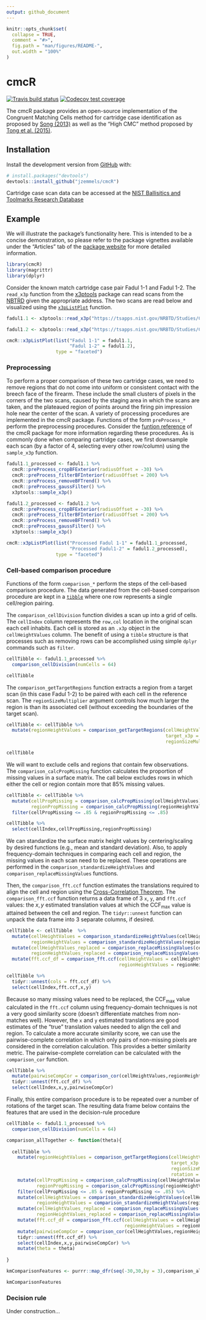 ```yaml
---
output: github_document
---
```


<!-- README.md is generated from README.Rmd. Please edit that file -->

```r
knitr::opts_chunk$set(
  collapse = TRUE,
  comment = "#>",
  fig.path = "man/figures/README-",
  out.width = "100%"
)
```

# cmcR

<!-- badges: start -->
[![Travis build status](https://travis-ci.com/jzemmels/cmcR.svg?branch=master)](https://travis-ci.com/jzemmels/cmcR)
[![Codecov test coverage](https://codecov.io/gh/jzemmels/cmcR/branch/master/graph/badge.svg)](https://codecov.io/gh/jzemmels/cmcR?branch=master)
<!-- badges: end -->

The cmcR package provides an open-source implementation of the Congruent Matching Cells method for cartridge case identification as proposed by [Song (2013)](https://tsapps.nist.gov/publication/get_pdf.cfm?pub_id=911193) as well as the "High CMC" method proposed by [Tong et al. (2015)](https://www.ncbi.nlm.nih.gov/pmc/articles/PMC4730689/pdf/jres.120.008.pdf).

## Installation

<!-- You can install the released version of cmcR from [CRAN](https://CRAN.R-project.org) with: -->

<!-- ``` r -->
<!-- install.packages("cmcR") -->
<!-- ``` -->

Install the development version from [GitHub](https://github.com/jzemmels/cmcR) with:

``` r
# install.packages("devtools")
devtools::install_github("jzemmels/cmcR")
```
Cartridge case scan data can be accessed at the [NIST Ballisitics and Toolmarks Research Database](https://tsapps.nist.gov/NRBTD/Studies/Search)

## Example

We will illustrate the package's functionality here. This is intended to be a concise demonstration, so please refer to the package vignettes available under the "Articles" tab of the [package website](https://csafe-isu.github.io/cmcR/index.html) for more detailed information.

```r
library(cmcR)
library(magrittr)
library(dplyr)
```

Consider the known match cartridge case pair Fadul 1-1 and Fadul 1-2. The `read_x3p` function from the [x3ptools](https://github.com/heike/x3ptools) package can read scans from the [NBTRD](https://tsapps.nist.gov/NRBTD/Studies/Search) given the appropriate address. The two scans are read below and visualized using the [`x3pListPlot`](https://csafe-isu.github.io/cmcR/reference/x3pListPlot.html) function.

```r
fadul1.1 <- x3ptools::read_x3p("https://tsapps.nist.gov/NRBTD/Studies/CartridgeMeasurement/DownloadMeasurement/2d9cc51f-6f66-40a0-973a-a9292dbee36d")

fadul1.2 <- x3ptools::read_x3p("https://tsapps.nist.gov/NRBTD/Studies/CartridgeMeasurement/DownloadMeasurement/cb296c98-39f5-46eb-abff-320a2f5568e8")

cmcR::x3pListPlot(list("Fadul 1-1" = fadul1.1,
                       "Fadul 1-2" = fadul1.2),
                  type = "faceted")
```

### Preprocessing

To perform a proper comparison of these two cartridge cases, we need to remove regions that do not come into uniform or consistent contact with the breech face of the firearm. These include the small clusters of pixels in the corners of the two scans, caused by the staging area in which the scans are taken, and the plateaued region of points around the firing pin impression hole near the center of the scan. A variety of processing procedures are implemented in the cmcR package. Functions of the form `preProcess_*` perform the preprocessing procedures. Consider the [funtion reference](https://csafe-isu.github.io/cmcR/reference/index.html) of the cmcR package for more information regarding these procedures. As is commonly done when comparing cartridge cases, we first downsample each scan (by a factor of 4, selecting every other row/column) using the `sample_x3p` function.

```r
fadul1.1_processed <- fadul1.1 %>%
  cmcR::preProcess_cropBFExterior(radiusOffset = -30) %>%
  cmcR::preProcess_filterBFInterior(radiusOffset = 200) %>%
  cmcR::preProcess_removeBFTrend() %>%
  cmcR::preProcess_gaussFilter() %>%
  x3ptools::sample_x3p()

fadul1.2_processed <- fadul1.2 %>%
  cmcR::preProcess_cropBFExterior(radiusOffset = -30) %>%
  cmcR::preProcess_filterBFInterior(radiusOffset = 200) %>%
  cmcR::preProcess_removeBFTrend() %>%
  cmcR::preProcess_gaussFilter() %>%
  x3ptools::sample_x3p()

cmcR::x3pListPlot(list("Processed Fadul 1-1" = fadul1.1_processed,
                       "Processed Fadul1-2" = fadul1.2_processed),
                  type = "faceted")
```

### Cell-based comparison procedure

Functions of the form `comparison_*` perform the steps of the cell-based comparison procedure. The data generated from the cell-based comparison procedure are kept in a [`tibble`](https://tibble.tidyverse.org/) where one row represents a single cell/region pairing.

The `comparison_cellDivision` function divides a scan up into a grid of cells. The `cellIndex` column represents the `row,col` location in the original scan each cell inhabits. Each cell is stored as an `.x3p` object in the `cellHeightValues` column. The benefit of using a `tibble` structure is that processes such as removing rows can be accomplished using simple `dplyr` commands such as `filter`.

```r
cellTibble <- fadul1.1_processed %>%
  comparison_cellDivision(numCells = 64)

cellTibble
```

The `comparison_getTargetRegions` function extracts a region from a target scan (in this case Fadul 1-2) to be paired with each cell in the reference scan. The `regionSizeMultiplier` argument controls how much larger the region is than its associated cell (without exceeding the boundaries of the target scan).

```r
cellTibble <- cellTibble %>%
  mutate(regionHeightValues = comparison_getTargetRegions(cellHeightValues = cellHeightValues,
                                                          target_x3p = fadul1.2_processed,
                                                          regionSizeMultiplier = 9))

cellTibble
```

We will want to exclude cells and regions that contain few observations. The `comparison_calcPropMissing` function calculates the proportion of missing values in a surface matrix. The call below excludes rows in which either the cell or region contain more that 85% missing values.

```r
cellTibble <- cellTibble %>%
  mutate(cellPropMissing = comparison_calcPropMissing(cellHeightValues),
         regionPropMissing = comparison_calcPropMissing(regionHeightValues)) %>%
  filter(cellPropMissing <= .85 & regionPropMissing <= .85)

cellTibble %>%
  select(cellIndex,cellPropMissing,regionPropMissing)
```


We can standardize the surface matrix height values by centering/scaling by desired functions (e.g., mean and standard deviation). Also, to apply frequency-domain techniques in comparing each cell and region, the missing values in each scan need to be replaced. These operations are performed in the `comparison_standardizeHeightValues` and `comparison_replaceMissingValues` functions.

Then, the `comparison_fft.ccf` function estimates the translations required to align the cell and region using the [Cross-Correlation Theorem](https://mathworld.wolfram.com/Cross-CorrelationTheorem.html). The `comparison_fft.ccf` function returns a data frame of 3 `x`, `y`, and `fft.ccf` values: the $x,y$ estimated translation values at which the CCF$_\max$ value is attained between the cell and region. The `tidyr::unnest` function can unpack the data frame into 3 separate columns, if desired.

```r
cellTibble <- cellTibble  %>%
  mutate(cellHeightValues = comparison_standardizeHeightValues(cellHeightValues),
         regionHeightValues = comparison_standardizeHeightValues(regionHeightValues)) %>%
  mutate(cellHeightValues_replaced = comparison_replaceMissingValues(cellHeightValues),
         regionHeightValues_replaced = comparison_replaceMissingValues(regionHeightValues)) %>%
  mutate(fft.ccf_df = comparison_fft.ccf(cellHeightValues = cellHeightValues_replaced,
                                         regionHeightValues = regionHeightValues_replaced))

cellTibble %>%
  tidyr::unnest(cols = fft.ccf_df) %>%
  select(cellIndex,fft.ccf,x,y)
```

Because so many missing values need to be replaced, the CCF$_{\max}$ value calculated in the `fft.ccf` column using frequency-domain techniques is not a very good similarity score (doesn't differentiate matches from non-matches well). However, the `x` and `y` estimated translations are good estimates of the "true" translation values needed to align the cell and region. To calculate a more accurate similarity score, we can use the pairwise-complete correlation in which only pairs of non-missing pixels are considered in the correlation calculation. This provides a better similarity metric. The pairwise-complete correlation can be calculated with the `comparison_cor` function.

```r
cellTibble %>%
  mutate(pairwiseCompCor = comparison_cor(cellHeightValues,regionHeightValues,fft.ccf_df)) %>%
  tidyr::unnest(fft.ccf_df) %>%
  select(cellIndex,x,y,pairwiseCompCor)
```

Finally, this entire comparison procedure is to be repeated over a number of rotations of the target scan. The resulting data frame below contains the features that are used in the decision-rule procedure 

```r
cellTibble <- fadul1.1_processed %>%
  comparison_cellDivision(numCells = 64)

comparison_allTogether <- function(theta){
  
  cellTibble %>%
    mutate(regionHeightValues = comparison_getTargetRegions(cellHeightValues = cellHeightValues,
                                                            target_x3p = fadul1.2_processed,
                                                            regionSizeMultiplier = 9,
                                                            rotation = theta)) %>%
    mutate(cellPropMissing = comparison_calcPropMissing(cellHeightValues),
           regionPropMissing = comparison_calcPropMissing(regionHeightValues)) %>%
    filter(cellPropMissing <= .85 & regionPropMissing <= .85) %>%
    mutate(cellHeightValues = comparison_standardizeHeightValues(cellHeightValues),
           regionHeightValues = comparison_standardizeHeightValues(regionHeightValues)) %>%
    mutate(cellHeightValues_replaced = comparison_replaceMissingValues(cellHeightValues),
           regionHeightValues_replaced = comparison_replaceMissingValues(regionHeightValues)) %>%
    mutate(fft.ccf_df = comparison_fft.ccf(cellHeightValues = cellHeightValues_replaced,
                                           regionHeightValues = regionHeightValues_replaced)) %>%
    mutate(pairwiseCompCor = comparison_cor(cellHeightValues,regionHeightValues,fft.ccf_df)) %>%
    tidyr::unnest(fft.ccf_df) %>%
    select(cellIndex,x,y,pairwiseCompCor) %>%
    mutate(theta = theta)
  
}

kmComparisonFeatures <- purrr::map_dfr(seq(-30,30,by = 3),comparison_allTogether)

kmComparisonFeatures
```

### Decision rule

Under construction...

